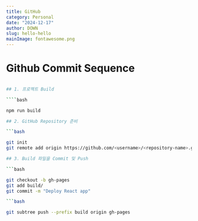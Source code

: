 ```yaml
---
title: GitHub
category: Personal
date: "2024-12-17"
author: DOWN
slug: hello-hello
mainImage: fontawesome.png
---
```


# Github Commit Sequence

`````bash

## 1. 프로젝트 Build

````bash

npm run build

## 2. GitHub Repository 준비

```bash

git init
git remote add origin https://github.com/<username>/<repository-name>.git

## 3. Build 파일을 Commit 및 Push

```bash

git checkout -b gh-pages
git add build/
git commit -m "Deploy React app"

```bash

git subtree push --prefix build origin gh-pages

`````
